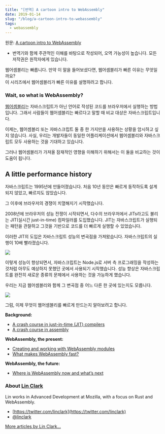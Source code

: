 ```yaml
---
title: "[번역] A cartoon intro to WebAssembly"
date: 2019-01-14
slug: "/blog/a-cartoon-intro-to-webassembly"
tags:
  - webassembly
---
```

원문: <a target="_blank" rel="noopener noreferrer" href="https://hacks.mozilla.org/2017/02/a-cartoon-intro-to-webassembly/">A cartoon intro to WebAssembly</a>
- 번역기와 함께 주관적인 이해를 바탕으로 작성되어, 오역 가능성이 높습니다. 모든 저작권은 원작자에게 있습니다.

웹어셈블리는 빠릅니다. 만약 이 말을 들어보셨다면, 웹어셈블리가 빠른 이유는 무엇일까요?  
이 시리즈에서 웹어셈블리가 빠른 이유를 설명하려고 합니다.

### Wait, so what is WebAssembly?
[웹어셈블리](https://research.mozilla.org/webassembly/)는 자바스크립트가 아닌 언어로 작성된 코드를 브라우저에서 실행하는 방법입니다. 그래서 사람들이 웹어셈블리는 빠르다고 말할 때 비교 대상은 자바스크립트입니다.

이제는, 웹어셈블리 또는 자바스크립트 둘 중 한 가지만을 사용하는 상황을 암시하고 싶지 않습니다. 사실, 우리는 개발자들이 동일한 어플리케이션에서 웹어셈블리와 자바스크립트 모두 사용하는 것을 기대하고 있습니다.

그러나 웹어셈블리가 가져올 잠재적인 영향을 이해하기 위해서는 이 둘을 비교하는 것이 도움이 됩니다.

## A little performance history

자바스크립트는 1995년에 만들어졌습니다. 처음 10년 동안은 빠르게 동작하도록 설계되지 않았고, 빠르지도 않았습니다.

그 이후에 브라우저의 경쟁이 치열해지기 시작했습니다.

2008년에 브라우저의 성능 전쟁이 시작되면서, 다수의 브라우저에서 JITs라고도 불리는 JIT(실시간 just-in-time) 컴파일러를 도입했습니다. JIT는 자바스크립트가 실행되는 패턴을 관찰하고 그것을 기반으로 코드를 더 빠르게 실행할 수 있었습니다.

이러한 JIT의 도입은 자바스크립트 성능의 변곡점을 가져왔습니다. 자바스크립트의 실행이 10배 빨라졌습니다.

![](https://hacks.mozilla.org/files/2017/02/01-01-perf_graph05-768x628.png)

이렇게 성능이 향상되면서, 자바스크립트는 Node.js로 서버 측 프로그래밍을 작성하는 것처럼 아무도 예상하지 못했던 곳에서 사용되기 시작했습니다. 성능 향상은 자바스크립트를 완전히 새로운 종류의 문제에서 사용하는 것을 가능하게 했습니다.

우리는 지금 웹어셈블리와 함께 그 변곡점 중 어느 다른 한 곳에 있는지도 모릅니다.

![](https://hacks.mozilla.org/files/2017/02/01-02-perf_graph10-768x633.png)

그럼, 이제 무엇이 웹어셈블리를 빠르게 만드는지 알아보려고 합니다.

**Background:**

- [A crash course in just-in-time (JIT) compilers](https://hacks.mozilla.org/2017/02/a-crash-course-in-just-in-time-jit-compilers/)
- [A crash course in assembly](https://hacks.mozilla.org/2017/02/a-crash-course-in-assembly/)

**WebAssembly, the present:**

- [Creating and working with WebAssembly modules](https://hacks.mozilla.org/2017/02/creating-and-working-with-webassembly-modules/)
- [What makes WebAssembly fast?](https://hacks.mozilla.org/2017/02/what-makes-webassembly-fast/)

**WebAssembly, the future:**

- [Where is WebAssembly now and what’s next](https://hacks.mozilla.org/?p=30522)

### About [Lin Clark](https://twitter.com/linclark)

Lin works in Advanced Development at Mozilla, with a focus on Rust and WebAssembly.

- [https://twitter.com/linclark](https://twitter.com/linclark)
- [@linclark](http://twitter.com/linclark)

[More articles by Lin Clark…](https://hacks.mozilla.org/author/lclarkmozilla-com/)
